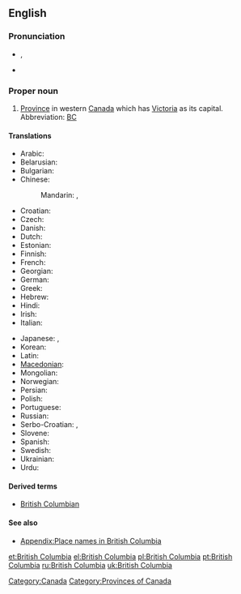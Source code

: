==English==
{{wikipedia}}

===Pronunciation===
* {{a|UK}} {{IPA|/ˈbɹɪt.ɪʃ ˌkə.lʌm.bi.ə/}}, {{SAMPA|/"brIt.IS %k@.lVm.bi.@/}}
* {{audio|en-ca-BritishColumbia.ogg|(CA)}}

===Proper noun===
{{en-proper noun|sg=[[British]] [[Columbia]]}}

# [[province|Province]] in western [[Canada]] which has [[Victoria]] as its capital.  Abbreviation: [[BC]]<!-- or is B.C. more correct? -->

====Translations====
{{trans-top|Province in western Canada}}
* Arabic: {{t|ar|كولومبيا البريطانية|f|tr=kulumbiya al-bariTaníyya}}
* Belarusian: {{t|be|Брытанская Калумбія|f|tr=Brytánskaja Kalúmbija|xs=Belarusian}}
* Bulgarian: {{t|bg|Британска Колумбия|f|tr=Brítanska Kolúmbija}}
* Chinese:
*: Mandarin: {{t-|cmn|不列顛哥倫比亞|sc=Hani}},  {{t-|cmn|不列颠哥伦比亚|tr=Bùlièdiān-Gēlúnbǐyà|sc=Hani}}
* Croatian: {{t-|hr|Britanska Kolumbija|f}}
* Czech: {{t|cs|Britská Kolumbie|f}}
* Danish: {{t|da|Britisk Columbia}}
* Dutch: {{t|nl|Brits Columbia}}
* Estonian: {{t|et|Briti Columbia}}
* Finnish: {{t|fi|Brittiläinen Kolumbia}}
* French: {{t+|fr|Colombie-Britannique|f}}
* Georgian: {{t|ka|ბრიტანეთის კოლუმბია|tr=britʼanetis kʼolumbia|sc=Geor|xs=Georgian}}
* German: {{t-|de|British Columbia|n}}
* Greek: {{t|el|Βρετανική Κολομβία|tr=Bretanikí Kolombía}}
* Hebrew: {{t|he|קולומביה הבריטית}}
* Hindi: {{t|hi|ब्रिटिश कोलंबिया|tr=briṭiś kōlambiyā|xs=Hindi}}
* Irish: {{t-|ga|Colóim Bhriotanach|f|alt=An Cholóim Bhriotanach|xs=Irish}}
* Italian: {{t-|it|Colombia Britannica}}
{{trans-mid}}
* Japanese: {{t|ja|ブリティッシュ・コロンビア|tr=Buritisshu-Koronbia}},  {{t|ja|ブリティッシュ・コロンビア州|tr=Buritisshu-Koronbia-shū}}
* Korean: {{t|ko|브리티시컬럼비아|tr=Beuritisi-Keolleombia|sc=Hang}}
* Latin: {{t|la|Columbia Britannica}}
* [[Macedonian]]: {{t|mk|Британска Колумбија|f|tr=Brítanska Kolúmbija}}
* Mongolian: {{t|mn|Бритиш Коламбиа|tr=Brítiš Kolámbija|sc=Cyrl|xs=Mongolian}}
* Norwegian: {{t|no|Britisk Columbia}}
* Persian: {{t|fa|بریتیش کلمبیا}}
* Polish: {{t+|pl|Kolumbia Brytyjska|f}}
* Portuguese: {{t|pt|Colúmbia Britânica|f}}
* Russian: {{t|ru|Британская Колумбия|f|tr=Británskaja Kolúmbija}}
* Serbo-Croatian: {{t|sh|Британска Колумбија|f|sc=Cyrl|xs=Serbo-Croatian}},  {{t|sh|Britanska Kolumbija|xs=Serbo-Croatian}}
* Slovene: {{t+|sl|Britanska Kolumbija|f}}
* Spanish: {{t|es|Columbia Británica|f}}
* Swedish: {{t-|sv|British Columbia}}
* Ukrainian: {{t|uk|Британська Колумбія|f|tr=Brytáns'ka Kolúmbija|xs=Ukrainian}}
* Urdu: {{t|ur|برٹش کولمبیا|tr=briṭiś kōlambiyā|xs=Urdu}}
{{trans-bottom}}

====Derived terms====
* [[British Columbian]]

====See also====
* [[Appendix:Place names in British Columbia]]

[[Category:Canada]]
[[Category:Provinces of Canada]]

[[et:British Columbia]]
[[el:British Columbia]]
[[pl:British Columbia]]
[[pt:British Columbia]]
[[ru:British Columbia]]
[[uk:British Columbia]]